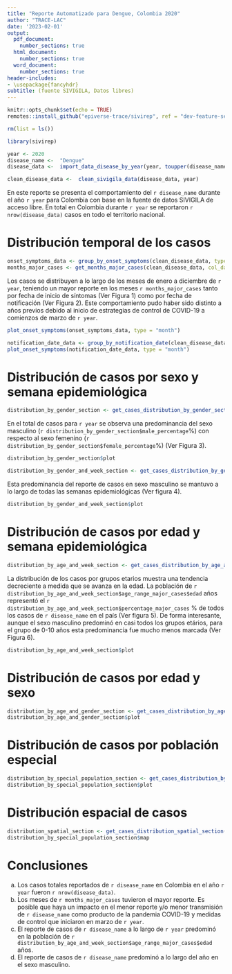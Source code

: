 ```yaml
---
title: "Reporte Automatizado para Dengue, Colombia 2020"
author: "TRACE-LAC"
date: '2023-02-01'
output:
  pdf_document: 
    number_sections: true
  html_document:
    number_sections: true
  word_document: 
    number_sections: true
header-includes:
- \usepackage{fancyhdr}
subtitle: (fuente SIVIGILA, Datos libres)
---
```


```r
knitr::opts_chunk$set(echo = TRUE)
remotes::install_github("epiverse-trace/sivirep", ref = "dev-feature-sections-bsreport")

rm(list = ls())

library(sivirep)
```

```r
year <- 2020
disease_name <-  "Dengue"
disease_data <-  import_data_disease_by_year(year, toupper(disease_name))
```

```r
clean_disease_data <-  clean_sivigila_data(disease_data, year)
```

\pagenumbering{gobble}
\pagenumbering{arabic}

En este reporte se presenta el comportamiento del `r disease_name` durante el año `r year` para Colombia con base en la fuente de datos SIVIGILA de acceso libre.
En total en Colombia durante `r year` se reportaron `r nrow(disease_data)` casos en todo el territorio nacional. 


# Distribución temporal de los casos 

```r

onset_symptoms_data <- group_by_onset_symptoms(clean_disease_data, type = "month") 
months_major_cases <- get_months_major_cases(clean_disease_data, col_dates = "ini_sin")

```

Los casos se distribuyen a lo largo de los meses de enero a diciembre de `r year`, teniendo un mayor reporte en los meses `r months_major_cases` tanto por fecha de inicio de síntomas (Ver Figura 1) como por fecha de notificación (Ver Figura 2). Este comportamiento pudo haber sido distinto a años previos debido al inicio de estrategias de control de COVID-19 a comienzos de marzo de `r year`.

```r
plot_onset_symptoms(onset_symptoms_data, type = "month")
```
```r

notification_date_data <- group_by_notification_date(clean_disease_data, type = "month")
plot_onset_symptoms(notification_date_data, type = "month")

```

# Distribución de casos por sexo y semana epidemiológica

```r
distribution_by_gender_section <- get_cases_distribution_by_gender_section(disease_data, year, col_name = "sexo", percentage = T, plot_title = "Figura 3. Distribucion de casos por la variable sexo.")
```

En el total de casos para `r year` se observa una predominancia del sexo masculino (`r distribution_by_gender_section$male_percentage`%) con respecto al sexo femenino (`r distribution_by_gender_section$female_percentage`%) (Ver Figura 3).

```r
distribution_by_gender_section$plot
```

```r
distribution_by_gender_and_week_section <- get_cases_distribution_by_gender_and_week_section(disease_data, year, col_names = c("sexo", "semana"), plot_title = "Figura 4. Distribucion de casos por la variable sexo y semana epidemiologica.")
```

Esta predominancia del reporte de casos en sexo masculino se mantuvo a lo largo de todas las semanas epidemiológicas (Ver figura 4).

```r
distribution_by_gender_and_week_section$plot
```

# Distribución de casos por edad y semana epidemiológica

```r
distribution_by_age_and_week_section <- get_cases_distribution_by_age_and_week_section(disease_data, year, col_names = c("edad", "semana"), percentage = T, plot_title = "Figura 5. Distribucion de casos por edad.")
```

La distribución de los casos por grupos etarios muestra una tendencia decreciente a medida que se avanza en la edad. La población de `r distribution_by_age_and_week_section$age_range_major_cases$edad` años representó el   `r  distribution_by_age_and_week_section$percentage_major_cases` % de todos los casos de `r disease_name` en el país (Ver figura 5).
De forma interesante, aunque el sexo masculino predominó en casi todos los grupos etários,  para el grupo de 0-10 años esta predominancia fue mucho menos marcada (Ver Figura 6).

```r
distribution_by_age_and_week_section$plot
```

# Distribución de casos por edad y sexo
```r
distribution_by_age_and_gender_section <- get_cases_distribution_by_age_and_gender_section(disease_data, year, col_names = c("edad", "sexo"), percentage = T, plot_title = "Figura 6. Distribucion de casos por edad y sexo.")
distribution_by_age_and_gender_section$plot

```

# Distribución de casos por población especial
```r
distribution_by_special_population_section <- get_cases_distribution_by_special_population_section(disease_data, year, plot_title = "Figura 6. Distribucion de casos por poblacion especial")
distribution_by_special_population_section$plot
```

# Distribución espacial de casos

```r
distribution_spatial_section <- get_cases_distribution_spatial_section(disease_data, year, col_name = "cod_dpto_r", plot_title = "Figura 7. Distribucion espacial de casos.")
distribution_by_special_population_section$map
```

# Conclusiones
a. Los casos totales reportados de `r disease_name` en Colombia en el año `r year` fueron `r nrow(disease_data)`.
b. Los meses de `r months_major_cases` tuvieron el mayor reporte. Es posible que haya un impacto en el menor reporte y/o menor transmisión de `r disease_name` como producto de la pandemia COVID-19 y medidas de control que iniciaron en marzo de `r year`.
c. El reporte de casos de `r disease_name` a lo largo de `r year` predominó en la población de `r distribution_by_age_and_week_section$age_range_major_cases$edad` años.
d. El reporte de casos de `r disease_name` predominó a lo largo del año en el sexo masculino.
